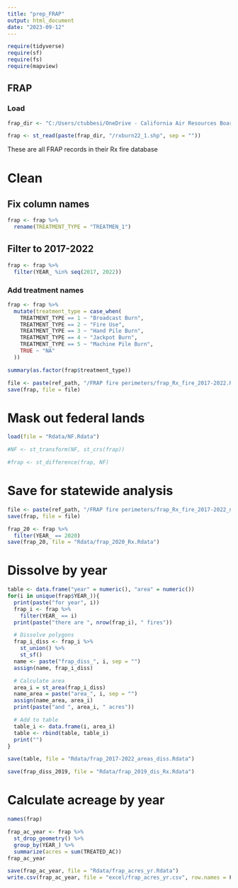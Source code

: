 ```yaml
---
title: "prep_FRAP"
output: html_document
date: "2023-09-12"
---
```


```r
require(tidyverse)
require(sf)
require(fs)
require(mapview)
```


## FRAP

### Load
```r
frap_dir <- "C:/Users/ctubbesi/OneDrive - California Air Resources Board/Documents/Reference data/FRAP fire perimeters"
```

```r
frap <- st_read(paste(frap_dir, "/rxburn22_1.shp", sep = ""))
```

These are all FRAP records in their Rx fire database 

# Clean

## Fix column names
```r
frap <- frap %>% 
  rename(TREATMENT_TYPE = "TREATMEN_1")
```


## Filter to 2017-2022
```r
frap <- frap %>% 
  filter(YEAR_ %in% seq(2017, 2022))
```

### Add treatment names
```r
frap <- frap %>% 
  mutate(treatment_type = case_when(
    TREATMENT_TYPE == 1 ~ "Broadcast Burn",
    TREATMENT_TYPE == 2 ~ "Fire Use",
    TREATMENT_TYPE == 3 ~ "Hand Pile Burn",
    TREATMENT_TYPE == 4 ~ "Jackpot Burn",
    TREATMENT_TYPE == 5 ~ "Machine Pile Burn",
    TRUE ~ "NA"
  ))
```

```r
summary(as.factor(frap$treatment_type))
```

```r
file <- paste(ref_path, "/FRAP fire perimeters/frap_Rx_fire_2017-2022.Rdata", sep = "")
save(frap, file = file)
```


# Mask out federal lands
```r
load(file = "Rdata/NF.Rdata")
```

```r
#NF <- st_transform(NF, st_crs(frap))
```



```r
#frap <- st_difference(frap, NF)
```

# Save for statewide analysis

```r
file <- paste(ref_path, "/FRAP fire perimeters/frap_Rx_fire_2017-2022_noNF.Rdata", sep = "")
save(frap, file = file)
```


```r
frap_20 <- frap %>% 
  filter(YEAR_ == 2020)
save(frap_20, file = "Rdata/frap_2020_Rx.Rdata")
```


# Dissolve by year
```r
table <- data.frame("year" = numeric(), "area" = numeric())
for(i in unique(frap$YEAR_)){
  print(paste("for year", i))
  frap_i <- frap %>%
    filter(YEAR_ == i)
  print(paste("there are ", nrow(frap_i), " fires"))

  # Dissolve polygons
  frap_i_diss <- frap_i %>%
    st_union() %>%
    st_sf()
  name <- paste("frap_diss_", i, sep = "")
  assign(name, frap_i_diss)

  # Calculate area
  area_i = st_area(frap_i_diss)
  name_area = paste("area_", i, sep = "")
  assign(name_area, area_i)
  print(paste("and ", area_i, " acres"))

  # Add to table
  table_i <- data.frame(i, area_i)
  table <- rbind(table, table_i)
  print("")
}
```

```r
save(table, file = "Rdata/frap_2017-2022_areas_diss.Rdata")
```

```r
save(frap_diss_2019, file = "Rdata/frap_2019_dis_Rx.Rdata")
```

# Calculate acreage by year
```r
names(frap)
```

```r
frap_ac_year <- frap %>% 
  st_drop_geometry() %>% 
  group_by(YEAR_) %>% 
  summarize(acres = sum(TREATED_AC))
frap_ac_year
```

```r
save(frap_ac_year, file = "Rdata/frap_acres_yr.Rdata")
write.csv(frap_ac_year, file = "excel/frap_acres_yr.csv", row.names = F)
```

